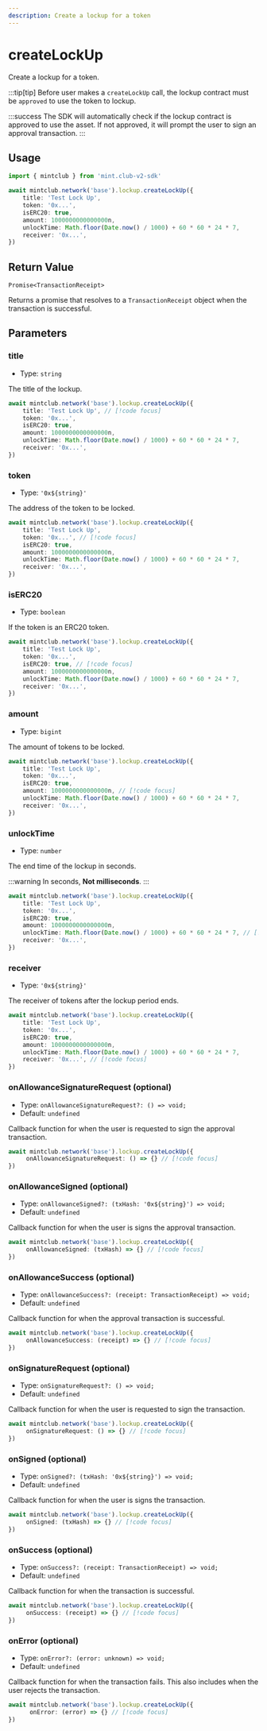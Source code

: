 ```yaml
---
description: Create a lockup for a token 
---
```


# createLockUp 

Create a lockup for a token.

:::tip[tip]
Before user makes a `createLockUp` call, the lockup contract must be `approved` to use the token to lockup.

:::success
The SDK will automatically check if the lockup contract is approved to use the asset. If not approved, it will prompt the user to sign an approval transaction. 
:::

## Usage

```ts twoslash [example.ts]
import { mintclub } from 'mint.club-v2-sdk'

await mintclub.network('base').lockup.createLockUp({
	title: 'Test Lock Up',
	token: '0x...',
	isERC20: true,
	amount: 1000000000000000n,
	unlockTime: Math.floor(Date.now() / 1000) + 60 * 60 * 24 * 7,
	receiver: '0x...',
}) 
```


## Return Value

`Promise<TransactionReceipt>`

Returns a promise that resolves to a `TransactionReceipt` object when the transaction is successful.


## Parameters

### title 

- Type: `string`

The title of the lockup.

```ts 
await mintclub.network('base').lockup.createLockUp({
	title: 'Test Lock Up', // [!code focus]
	token: '0x...',
	isERC20: true,
	amount: 1000000000000000n,
	unlockTime: Math.floor(Date.now() / 1000) + 60 * 60 * 24 * 7,
	receiver: '0x...',
}) 
```


### token

- Type: `'0x${string}'`

The address of the token to be locked.

```ts 
await mintclub.network('base').lockup.createLockUp({
	title: 'Test Lock Up', 
	token: '0x...', // [!code focus]
	isERC20: true,
	amount: 1000000000000000n,
	unlockTime: Math.floor(Date.now() / 1000) + 60 * 60 * 24 * 7,
	receiver: '0x...',
}) 
```

### isERC20

- Type: `boolean`

If the token is an ERC20 token.

```ts 
await mintclub.network('base').lockup.createLockUp({
	title: 'Test Lock Up', 
	token: '0x...',
	isERC20: true, // [!code focus]
	amount: 1000000000000000n,
	unlockTime: Math.floor(Date.now() / 1000) + 60 * 60 * 24 * 7,
	receiver: '0x...',
}) 
```

### amount

- Type: `bigint`

The amount of tokens to be locked.

```ts 
await mintclub.network('base').lockup.createLockUp({
	title: 'Test Lock Up', 
	token: '0x...', 
	isERC20: true,
	amount: 1000000000000000n, // [!code focus]
	unlockTime: Math.floor(Date.now() / 1000) + 60 * 60 * 24 * 7,
	receiver: '0x...',
}) 
```

### unlockTime

- Type: `number`

The end time of the lockup in seconds. 

:::warning
In seconds, **Not milliseconds**.
:::


```ts 
await mintclub.network('base').lockup.createLockUp({
	title: 'Test Lock Up', 
	token: '0x...', 
	isERC20: true,
	amount: 1000000000000000n, 
	unlockTime: Math.floor(Date.now() / 1000) + 60 * 60 * 24 * 7, // [!code focus]
	receiver: '0x...',
}) 
```

### receiver

- Type: `'0x${string}'`

The receiver of tokens after the lockup period ends.

```ts 
await mintclub.network('base').lockup.createLockUp({
	title: 'Test Lock Up', 
	token: '0x...', 
	isERC20: true,
	amount: 1000000000000000n, 
	unlockTime: Math.floor(Date.now() / 1000) + 60 * 60 * 24 * 7,
	receiver: '0x...', // [!code focus]
}) 
```


### onAllowanceSignatureRequest (optional)

- Type: `onAllowanceSignatureRequest?: () => void;`
- Default: `undefined`

Callback function for when the user is requested to sign the approval transaction.

```ts
await mintclub.network('base').lockup.createLockUp({
	 onAllowanceSignatureRequest: () => {} // [!code focus]
})
```


### onAllowanceSigned (optional)

- Type: `onAllowanceSigned?: (txHash: '0x${string}') => void;`
- Default: `undefined`


Callback function for when the user is signs the approval transaction.

```ts
await mintclub.network('base').lockup.createLockUp({
	 onAllowanceSigned: (txHash) => {} // [!code focus]
})
```

### onAllowanceSuccess (optional)

- Type: `onAllowanceSuccess?: (receipt: TransactionReceipt) => void;`
- Default: `undefined`


Callback function for when the approval transaction is successful.

```ts
await mintclub.network('base').lockup.createLockUp({
     onAllowanceSuccess: (receipt) => {} // [!code focus]
})
```


### onSignatureRequest (optional)

- Type: `onSignatureRequest?: () => void;`
- Default: `undefined`

Callback function for when the user is requested to sign the transaction.

```ts
await mintclub.network('base').lockup.createLockUp({
	 onSignatureRequest: () => {} // [!code focus]
})
```

### onSigned (optional)

- Type: `onSigned?: (txHash: '0x${string}') => void;`
- Default: `undefined`


Callback function for when the user is signs the transaction.

```ts
await mintclub.network('base').lockup.createLockUp({
	 onSigned: (txHash) => {} // [!code focus]
})
```

### onSuccess (optional)

- Type: `onSuccess?: (receipt: TransactionReceipt) => void;`
- Default: `undefined`


Callback function for when the transaction is successful.

```ts
await mintclub.network('base').lockup.createLockUp({
     onSuccess: (receipt) => {} // [!code focus]
})
```

### onError (optional)

- Type: `onError?: (error: unknown) => void;`
- Default: `undefined`

Callback function for when the transaction fails. This also includes when the user rejects the transaction.

```ts
await mintclub.network('base').lockup.createLockUp({
	  onError: (error) => {} // [!code focus]
})
```